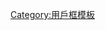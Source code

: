 {{Userbox
  |id=<span style="font-size:110%;">[[WP:NPOV|中立观点]]</span>
  |id-c=#ffffee
  |info=这个用户相信维基百科能够改变'''[[愤青]]'''。
  |info-c=#e8f8ff
  |info-s=10
  |border-c=#aaaaaa
}}<noinclude>[[Category:用戶框模板]]
</noinclude>